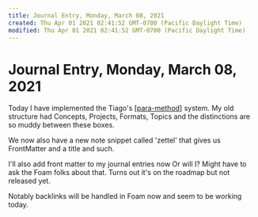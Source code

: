```yaml
---
title: Journal Entry, Monday, March 08, 2021
created: Thu Apr 01 2021 02:41:52 GMT-0700 (Pacific Daylight Time)
modified: Thu Apr 01 2021 02:41:52 GMT-0700 (Pacific Daylight Time)
---
```


# Journal Entry, Monday, March 08, 2021

Today I have implemented the Tiago's [[para-method]] system. My old structure had Concepts, Projects, Formats, Topics and the distinctions are so muddy between these boxes.

We now also have a new note snippet called 'zettel' that gives us FrontMatter and a title and such.

I'll also add front matter to my journal entries now
Or will I?
Might have to ask the Foam folks about that.
Turns out it's on the roadmap but not released yet.

Notably backlinks will be handled in Foam now and seem to be working today.

[//begin]: # "Autogenerated link references for markdown compatibility"
[para-method]: ../../intend/para-method "PARA method"
[//end]: # "Autogenerated link references"